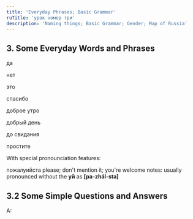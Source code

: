 ```yaml
---
title: 'Everyday Phrases; Basic Grammar'
ruTitle: 'урок номер три'
description: 'Naming things; Basic Grammar; Gender; Map of Russia'
---
```


## 3. Some Everyday Words and Phrases

да

нет

это

спасибо

доброе утро

добрый день

до свидания

простите


With special pronounciation features:

пожалуийста
please; don't mention it; you're welcome
notes: usually pronounced without the **уй** as **[pa-zhál-sta]**

## 3.2 Some Simple Questions and Answers

A: 

